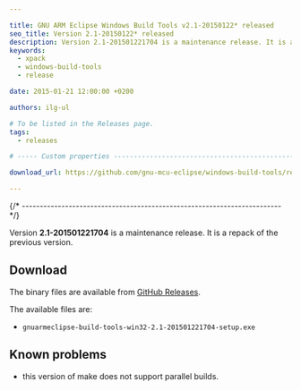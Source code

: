```yaml
---

title: GNU ARM Eclipse Windows Build Tools v2.1-20150122* released
seo_title: Version 2.1-20150122* released
description: Version 2.1-201501221704 is a maintenance release. It is a repack of GNU ARM Eclipse Windows Build Tools.
keywords:
  - xpack
  - windows-build-tools
  - release

date: 2015-01-21 12:00:00 +0200

authors: ilg-ul

# To be listed in the Releases page.
tags:
  - releases

# ----- Custom properties -----------------------------------------------------

download_url: https://github.com/gnu-mcu-eclipse/windows-build-tools/releases/tag/v2.1/

---
```



{/* ------------------------------------------------------------------------ */}

Version **2.1-201501221704** is a maintenance release. It is a repack of the previous version.

<!-- truncate -->

<PageMetadata title={frontMatter.seo_title} />

## Download

The binary files are available from <a href={frontMatter.download_url}>GitHub Releases</a>.

The available files are:

* `gnuarmeclipse-build-tools-win32-2.1-201501221704-setup.exe`

## Known problems

* this version of make does not support parallel builds.

